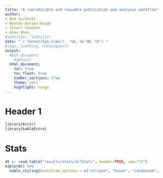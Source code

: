 ```yaml
---
title: "A reproducible and reusable publication and analysis workflow"
author:
- Rad Suchecki
- Nathan Watson-Haigh
- Stuart Stephen
- Alex Whan
#subtitle: "Subtitle"
date: "`r format(Sys.time(), '%A, %d %B, %Y')`"
#tags: [nothing, nothingness]
output:
  #pdf_document:
    #default
  html_document:
    toc: true
    toc_float: true
    number_sections: true
    theme: yeti
    highlight: tango
---
```


# Header 1



```R
library(knitr)
library(kableExtra)
```

# Stats

```R
dt <- read.table("results/stats/allStats", header=TRUE, sep="\t")
kable(dt) %>%
  kable_styling(bootstrap_options = c("striped", "hover", "condensed", "responsive"))
```
